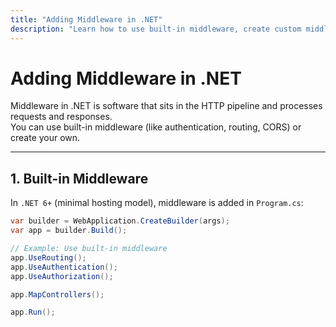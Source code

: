 ```yaml
---
title: "Adding Middleware in .NET"
description: "Learn how to use built-in middleware, create custom middleware, and register it in the HTTP request pipeline in .NET."
---
```


# Adding Middleware in .NET

Middleware in .NET is software that sits in the HTTP pipeline and processes requests and responses.  
You can use built-in middleware (like authentication, routing, CORS) or create your own.

---

## 1. Built-in Middleware

In `.NET 6+` (minimal hosting model), middleware is added in `Program.cs`:

```csharp
var builder = WebApplication.CreateBuilder(args);
var app = builder.Build();

// Example: Use built-in middleware
app.UseRouting();
app.UseAuthentication();
app.UseAuthorization();

app.MapControllers();

app.Run();
```